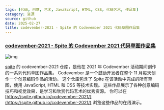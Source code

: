 ```yaml
---
tags: [代码, 创意, 艺术, JavaScript, HTML, CSS, 代码艺术, 作品集]
category: 资源
source: github
date: 2025-02-27
title: codevember-2021 - Spite 的 Codevember 2021 代码草图作品集
---
```


### [codevember-2021 - Spite 的 Codevember 2021 代码草图作品集](https://github.com/spite/codevember-2021)

![img](https://img.mengpeng.tech/i/2025/02/27/67bff94d80c36.webp)

[spite](https://github.com/spite) 的 codevember-2021 仓库，是他在 2021 年 Codevember 活动期间创作的一系列代码草图作品集。 Codevember 是一个鼓励开发者在整个 11 月每天创作一个创意编码作品的活动。 这个仓库包含了 Spite 在该活动中完成的所有草图，使用 JavaScript, HTML 和 CSS 等技术实现。 这些作品展示了各种创意编码技巧和视觉效果，是学习和欣赏代码艺术的优秀资源。 你可以在 [https://spite.github.io/codevember-2021/](https://spite.github.io/codevember-2021/) 浏览这些作品的在线演示。
